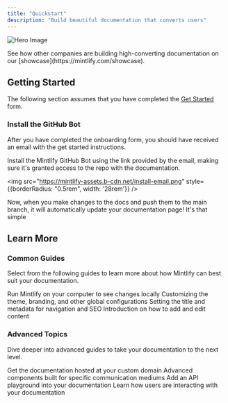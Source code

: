```yaml
---
title: "Quickstart"
description: "Build beautiful documentation that converts users"
---
```


![Hero Image](https://mintlify-assets.b-cdn.net/hero.png)

<Tip>
  See how other companies are building high-converting documentation on our [showcase](https://mintlify.com/showcase).
</Tip>

## Getting Started

The following section assumes that you have completed the [Get Started](https://mintlify.com/start) form.

### Install the GitHub Bot

After you have completed the onboarding form, you should have received an email with the get started instructions.

Install the Mintlify GitHub Bot using the link provided by the email, making sure it's granted access to the repo with the documentation.

<img src="https://mintlify-assets.b-cdn.net/install-email.png" style={{borderRadius: "0.5rem", width: '28rem'}} />

Now, when you make changes to the docs and push them to the main branch, it will automatically update your documentation page! It's that simple

## Learn More

### Common Guides

Select from the following guides to learn more about how Mintlify can best suit your documentation.

<CardGroup>

<Card title="Development" icon="rectangle-terminal" href="/development">
  Run Mintlify on your computer to see changes locally
</Card>

<Card title="Global Settings" icon="sliders" href="/settings/global">
  Customizing the theme, branding, and other global configurations
</Card>

<Card title="Page Titles and Metadata" icon="heading" href="/settings/page">
  Setting the title and metadata for navigation and SEO
</Card>

<Card title="Writing Content" icon="pen-nib" href="/components/overview">
  Introduction on how to add and edit content
</Card>

</CardGroup>

### Advanced Topics

Dive deeper into advanced guides to take your documentation to the next level.

<CardGroup>

<Card title="Custom Domains" icon="browser" href="/settings/custom-domain/subdomain">
  Get the documentation hosted at your custom domain
</Card>

<Card title="Advanced Components" icon="paintbrush-pencil" href="/components/advanced/accordion">
  Advanced components built for specific communication mediums
</Card>

<Card title="API Components" icon="square-code" href="/api-components/overview">
  Add an API playground into your documentation
</Card>

<Card title="Analytics" icon="chart-mixed" href="/analytics/supported-integrations">
  Learn how users are interacting with your documentation
</Card>

</CardGroup>